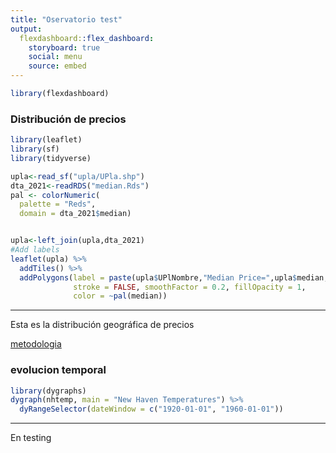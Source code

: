 ```yaml
---
title: "Oservatorio test"
output: 
  flexdashboard::flex_dashboard:
    storyboard: true
    social: menu
    source: embed
---
```


```r
library(flexdashboard)
```

### Distribución de precios

```r
library(leaflet)
library(sf)
library(tidyverse)

upla<-read_sf("upla/UPla.shp")
dta_2021<-readRDS("median.Rds")
pal <- colorNumeric(
  palette = "Reds",
  domain = dta_2021$median)


upla<-left_join(upla,dta_2021)
#Add labels
leaflet(upla) %>% 
  addTiles() %>% 
  addPolygons(label = paste(upla$UPlNombre,"Median Price=",upla$median, "Number of Properties=",upla$n),
              stroke = FALSE, smoothFactor = 0.2, fillOpacity = 1,
              color = ~pal(median))

```

***

Esta es la distribución geográfica de precios

[metodologia](https://ignaciomsarmiento.github.io/research.html)

### evolucion temporal

```r
library(dygraphs)
dygraph(nhtemp, main = "New Haven Temperatures") %>% 
  dyRangeSelector(dateWindow = c("1920-01-01", "1960-01-01"))
```

***
En testing
